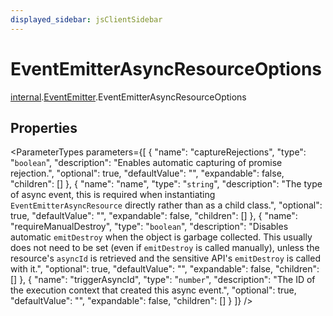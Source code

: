 ```yaml
---
displayed_sidebar: jsClientSidebar
---
```



# EventEmitterAsyncResourceOptions

[internal](../../modules/internal.mdx).[EventEmitter](../../internal/modules/internal.EventEmitter.mdx).EventEmitterAsyncResourceOptions

## Properties

<ParameterTypes parameters={[
  {
    "name": "captureRejections",
    "type": "`boolean`",
    "description": "Enables automatic capturing of promise rejection.",
    "optional": true,
    "defaultValue": "",
    "expandable": false,
    "children": []
  },
  {
    "name": "name",
    "type": "`string`",
    "description": "The type of async event, this is required when instantiating `EventEmitterAsyncResource` directly rather than as a child class.",
    "optional": true,
    "defaultValue": "",
    "expandable": false,
    "children": []
  },
  {
    "name": "requireManualDestroy",
    "type": "`boolean`",
    "description": "Disables automatic `emitDestroy` when the object is garbage collected. This usually does not need to be set (even if `emitDestroy` is called manually), unless the resource's `asyncId` is retrieved and the sensitive API's `emitDestroy` is called with it.",
    "optional": true,
    "defaultValue": "",
    "expandable": false,
    "children": []
  },
  {
    "name": "triggerAsyncId",
    "type": "`number`",
    "description": "The ID of the execution context that created this async event.",
    "optional": true,
    "defaultValue": "",
    "expandable": false,
    "children": []
  }
]} />
